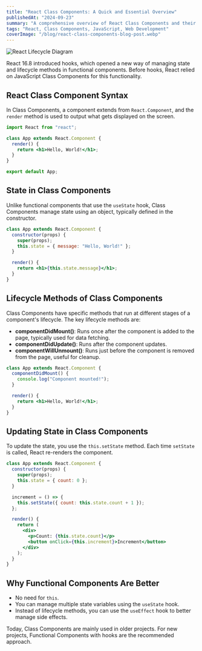 ```yaml
---
title: "React Class Components: A Quick and Essential Overview"
publishedAt: "2024-09-23"
summary: "A comprehensive overview of React Class Components and their lifecycle methods, with examples."
tags: "React, Class Components, JavaScript, Web Development"
coverImage: "/blog/react-class-components-blog-post.webp"
---
```


<Image
  src="/blog/react-class-components-blog-post.webp"
  alt="React Lifecycle Diagram"
  width={640}
  height={500}
/>

React 16.8 introduced hooks, which opened a new way of managing state and lifecycle methods in functional components. Before hooks, React relied on JavaScript Class Components for this functionality.

## React Class Component Syntax

In Class Components, a component extends from `React.Component`, and the `render` method is used to output what gets displayed on the screen.

```jsx
import React from "react";

class App extends React.Component {
  render() {
    return <h1>Hello, World!</h1>;
  }
}

export default App;
```

## State in Class Components

Unlike functional components that use the `useState` hook, Class Components manage state using an object, typically defined in the constructor.

```jsx
class App extends React.Component {
  constructor(props) {
    super(props);
    this.state = { message: "Hello, World!" };
  }

  render() {
    return <h1>{this.state.message}</h1>;
  }
}
```

## Lifecycle Methods of Class Components

Class Components have specific methods that run at different stages of a component's lifecycle. The key lifecycle methods are:

- **componentDidMount()**: Runs once after the component is added to the page, typically used for data fetching.
- **componentDidUpdate()**: Runs after the component updates.
- **componentWillUnmount()**: Runs just before the component is removed from the page, useful for cleanup.

```jsx
class App extends React.Component {
  componentDidMount() {
    console.log("Component mounted!");
  }

  render() {
    return <h1>Hello, World!</h1>;
  }
}
```

## Updating State in Class Components

To update the state, you use the `this.setState` method. Each time `setState` is called, React re-renders the component.

```jsx
class App extends React.Component {
  constructor(props) {
    super(props);
    this.state = { count: 0 };
  }

  increment = () => {
    this.setState({ count: this.state.count + 1 });
  };

  render() {
    return (
      <div>
        <p>Count: {this.state.count}</p>
        <button onClick={this.increment}>Increment</button>
      </div>
    );
  }
}
```

## Why Functional Components Are Better

- No need for `this`.
- You can manage multiple state variables using the `useState` hook.
- Instead of lifecycle methods, you can use the `useEffect` hook to better manage side effects.

Today, Class Components are mainly used in older projects. For new projects, Functional Components with hooks are the recommended approach.
